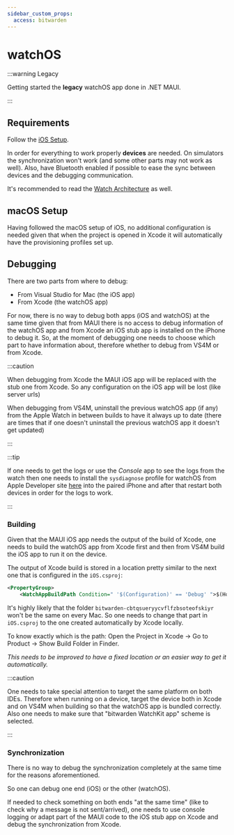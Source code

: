 ```yaml
---
sidebar_custom_props:
  access: bitwarden
---
```


# watchOS

:::warning Legacy

Getting started the **legacy** watchOS app done in .NET MAUI.

:::

## Requirements

Follow the [iOS Setup](../ios/index.mdx).

In order for everything to work properly **devices** are needed. On simulators the synchronization
won't work (and some other parts may not work as well). Also, have Bluetooth enabled if possible to
ease the sync between devices and the debugging communication.

It's recommended to read the
[Watch Architecture](../../../../../architecture/mobile-clients/net-maui-legacy/watchOS) as well.

## macOS Setup

Having followed the macOS setup of iOS, no additional configuration is needed given that when the
project is opened in Xcode it will automatically have the provisioning profiles set up.

## Debugging

There are two parts from where to debug:

- From Visual Studio for Mac (the iOS app)
- From Xcode (the watchOS app)

For now, there is no way to debug both apps (iOS and watchOS) at the same time given that from MAUI
there is no access to debug information of the watchOS app and from Xcode an iOS stub app is
installed on the iPhone to debug it. So, at the moment of debugging one needs to choose which part
to have information about, therefore whether to debug from VS4M or from Xcode.

:::caution

When debugging from Xcode the MAUI iOS app will be replaced with the stub one from Xcode. So any
configuration on the iOS app will be lost (like server urls)

When debugging from VS4M, uninstall the previous watchOS app (if any) from the Apple Watch in
between builds to have it always up to date (there are times that if one doesn't uninstall the
previous watchOS app it doesn't get updated)

:::

:::tip

If one needs to get the logs or use the _Console_ app to see the logs from the watch then one needs
to install the `sysdiagnose` profile for watchOS from Apple Developer site
[here](https://developer.apple.com/bug-reporting/profiles-and-logs/?name=sysdiagnose) into the
paired iPhone and after that restart both devices in order for the logs to work.

:::

### Building

Given that the MAUI iOS app needs the output of the build of Xcode, one needs to build the watchOS
app from Xcode first and then from VS4M build the iOS app to run it on the device.

The output of Xcode build is stored in a location pretty similar to the next one that is configured
in the `iOS.csproj`:

```xml
<PropertyGroup>
    <WatchAppBuildPath Condition=" '$(Configuration)' == 'Debug' ">$(Home)/Library/Developer/Xcode/DerivedData/bitwarden-cbtqsueryycvflfzbsoteofskiyr/Build/Products</WatchAppBuildPath>
```

It's highly likely that the folder `bitwarden-cbtqsueryycvflfzbsoteofskiyr` won't be the same on
every Mac. So one needs to change that part in `iOS.csproj` to the one created automatically by
Xcode locally.

To know exactly which is the path: Open the Project in Xcode -> Go to Product -> Show Build Folder
in Finder.

_This needs to be improved to have a fixed location or an easier way to get it automatically._

:::caution

One needs to take special attention to target the same platform on both IDEs. Therefore when running
on a device, target the device both in Xcode and on VS4M when building so that the watchOS app is
bundled correctly. Also one needs to make sure that "bitwarden WatchKit app" scheme is selected.

:::

### Synchronization

There is no way to debug the synchronization completely at the same time for the reasons
aforementioned.

So one can debug one end (iOS) or the other (watchOS).

If needed to check something on both ends "at the same time" (like to check why a message is not
sent/arrived), one needs to use console logging or adapt part of the MAUI code to the iOS stub app
on Xcode and debug the synchronization from Xcode.
